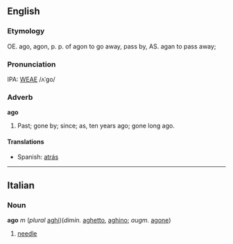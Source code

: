 ==English==
===Etymology===
OE. ago, agon, p. p. of agon to go away, pass by, AS. agan to pass away;

===Pronunciation===
IPA: [[WEAE]] /ʌˈgo/

===Adverb===
'''ago'''

# Past; gone by; since; as, ten years ago; gone long ago.

====Translations====
*Spanish: [[atrás]]
----

==Italian==
===Noun===
'''ago''' ''m'' (''plural'' [[aghi]])(''dimin.'' [[aghetto]], [[aghino]]; ''augm.'' [[agone]])

# [[needle]]